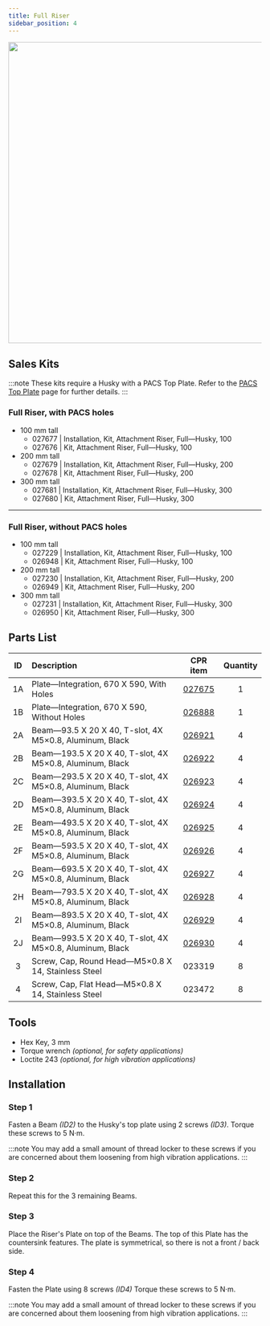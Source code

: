 ```yaml
---
title: Full Riser
sidebar_position: 4
---
```


<center>
  <img
    src="/img/robot_images/husky_images/robot_husky_25.png"
    width="600"
  />
</center>

## Sales Kits

:::note
These kits require a Husky with a PACS Top Plate.
Refer to the [PACS Top Plate](./pacs_top_plate_husky) page for further details.
:::

### Full Riser, with PACS holes

- 100 mm tall
  - 027677 | Installation, Kit, Attachment Riser, Full—Husky, 100
  - 027676 | Kit, Attachment Riser, Full—Husky, 100
- 200 mm tall
  - 027679 | Installation, Kit, Attachment Riser, Full—Husky, 200
  - 027678 | Kit, Attachment Riser, Full—Husky, 200
- 300 mm tall
  - 027681 | Installation, Kit, Attachment Riser, Full—Husky, 300
  - 027680 | Kit, Attachment Riser, Full—Husky, 300

---

### Full Riser, without PACS holes

- 100 mm tall
  - 027229 | Installation, Kit, Attachment Riser, Full—Husky, 100
  - 026948 | Kit, Attachment Riser, Full—Husky, 100
- 200 mm tall
  - 027230 | Installation, Kit, Attachment Riser, Full—Husky, 200
  - 026949 | Kit, Attachment Riser, Full—Husky, 200
- 300 mm tall
  - 027231 | Installation, Kit, Attachment Riser, Full—Husky, 300
  - 026950 | Kit, Attachment Riser, Full—Husky, 300

## Parts List

| ID  | Description                                              |                         CPR item                         | Quantity |
| :-: | :------------------------------------------------------- | :------------------------------------------------------: | :------: |
| 1A  | Plate—Integration, 670 X 590, With Holes                 |   [027675](/assets/pdf/clearpath_robotics_027675.pdf)    |    1     |
| 1B  | Plate—Integration, 670 X 590, Without Holes              |   [026888](/assets/pdf/clearpath_robotics_026888.pdf)    |    1     |
| 2A  | Beam—93.5 X 20 X 40, T-slot, 4X M5×0.8, Aluminum, Black  | [026921](/assets/pdf/clearpath_robotics_026921-TDS1.pdf) |    4     |
| 2B  | Beam—193.5 X 20 X 40, T-slot, 4X M5×0.8, Aluminum, Black | [026922](/assets/pdf/clearpath_robotics_026922-TDS1.pdf) |    4     |
| 2C  | Beam—293.5 X 20 X 40, T-slot, 4X M5×0.8, Aluminum, Black | [026923](/assets/pdf/clearpath_robotics_026923-TDS1.pdf) |    4     |
| 2D  | Beam—393.5 X 20 X 40, T-slot, 4X M5×0.8, Aluminum, Black | [026924](/assets/pdf/clearpath_robotics_026924-TDS1.pdf) |    4     |
| 2E  | Beam—493.5 X 20 X 40, T-slot, 4X M5×0.8, Aluminum, Black | [026925](/assets/pdf/clearpath_robotics_026925-TDS1.pdf) |    4     |
| 2F  | Beam—593.5 X 20 X 40, T-slot, 4X M5×0.8, Aluminum, Black | [026926](/assets/pdf/clearpath_robotics_026926-TDS1.pdf) |    4     |
| 2G  | Beam—693.5 X 20 X 40, T-slot, 4X M5×0.8, Aluminum, Black | [026927](/assets/pdf/clearpath_robotics_026927-TDS1.pdf) |    4     |
| 2H  | Beam—793.5 X 20 X 40, T-slot, 4X M5×0.8, Aluminum, Black | [026928](/assets/pdf/clearpath_robotics_026928-TDS1.pdf) |    4     |
| 2I  | Beam—893.5 X 20 X 40, T-slot, 4X M5×0.8, Aluminum, Black | [026929](/assets/pdf/clearpath_robotics_026929-TDS1.pdf) |    4     |
| 2J  | Beam—993.5 X 20 X 40, T-slot, 4X M5×0.8, Aluminum, Black | [026930](/assets/pdf/clearpath_robotics_026930-TDS1.pdf) |    4     |
|  3  | Screw, Cap, Round Head—M5×0.8 X 14, Stainless Steel      |                          023319                          |    8     |
|  4  | Screw, Cap, Flat Head—M5×0.8 X 14, Stainless Steel       |                          023472                          |    8     |

## Tools

- Hex Key, 3 mm
- Torque wrench _(optional, for safety applications)_
- Loctite 243 _(optional, for high vibration applications)_

## Installation

### Step 1

Fasten a Beam _(ID2)_ to the Husky's top plate using 2 screws _(ID3)_.
Torque these screws to 5 N·m.

:::note
You may add a small amount of thread locker to these screws if you are concerned about them loosening from high vibration applications.
:::

### Step 2

Repeat this for the 3 remaining Beams.

### Step 3

Place the Riser's Plate on top of the Beams.
The top of this Plate has the countersink features.
The plate is symmetrical, so there is not a front / back side.

### Step 4

Fasten the Plate using 8 screws _(ID4)_
Torque these screws to 5 N·m.

:::note
You may add a small amount of thread locker to these screws if you are concerned about them loosening from high vibration applications.
:::
